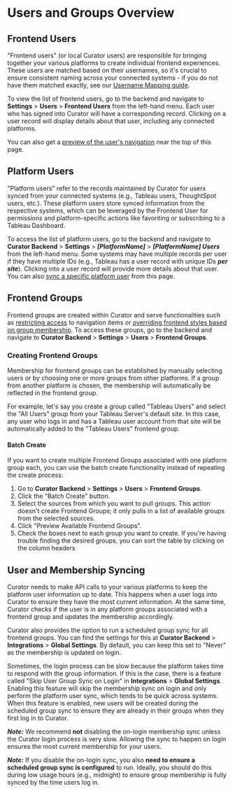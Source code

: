 # Users and Groups Overview

## Frontend Users

"Frontend users" (or local Curator users) are responsible for bringing together your various platforms to create  individual frontend experiences. These users are matched based on their usernames, so it's crucial to ensure consistent  naming across your connected systems - if you do not have them matched exactly, see our [Username Mapping guide](https://curator.interworks.com/page/kb/users-groupsuser-management/username-mapping/1365).

To view the list of frontend users, go to the backend and navigate to **Settings** \> **Users** \> **Frontend Users** from the left-hand menu. Each user who has signed into Curator will have a corresponding record. Clicking on a user record will display details about that user, including any connected platforms.

You can also get a [preview of the user's navigation](https://curator.interworks.com/page/kb/usersuser-security/frontend-user-permissions/1312) near the top of this page.

## Platform Users

"Platform users" refer to the records maintained by Curator for users synced from your connected systems (e.g., Tableau users, ThoughtSpot users, etc.). These platform users store synced information from the respective systems, which can be leveraged by the Frontend User for permissions and platform-specific actions like favoriting or subscribing to a Tableau Dashboard.

To access the list of platform users, go to the backend and navigate to **Curator Backend** \> **Settings** \> **_[PlatformName]_** \> **_[PlatformName] Users_** from the left-hand menu. Some systems may have multiple records per user if they have multiple IDs (e.g., Tableau has a user record with unique IDs **_per site_**). Clicking into a user record will provide more details about that user. You can also [sync a specific platform user](https://curator.interworks.com/page/kb/usersuser-management/user-sync-and-membership-sync-overview/1389) from this page.

## Frontend Groups

Frontend groups are created within Curator and serve functionalities such as [restricting access](https://curator.interworks.com/page/kb/site-content-designmenus/restrict-access/1505) to navigation items or [overriding frontend styles based on group membership](https://curator.interworks.com/page/kb/site-content-designtheme/group-overrides/1271). To access these groups, go to the backend and navigate to **Curator Backend** \> **Settings** \> **Users** \> **Frontend Groups**.

### Creating Frontend Groups

Membership for frontend groups can be established by manually selecting users or by choosing one or more groups from other platforms. If a group from another platform is chosen, the membership will automatically be reflected in the frontend group.

For example, let's say you create a group called "Tableau Users" and select the "All Users" group from your Tableau Server's default site. In this case, any user who logs in and has a Tableau user account from that site will be automatically added to the "Tableau Users" frontend group.

#### Batch Create

If you want to create multiple Frontend Groups associated with one platform group each, you can use the batch create functionality instead of repeating the create process:

1. Go to **Curator Backend** \> **Settings** \> **Users** \> **Frontend Groups**.
2. Click the "Batch Create" button.
3. Select the sources from which you want to pull groups. This action doesn't create Frontend Groups; it only pulls in a list of available groups from the selected sources.
4. Click "Preview Available Frontend Groups".
5. Check the boxes next to each group you want to create. If you're having trouble finding the desired groups, you can sort the table by clicking on the column headers

## User and Membership Syncing

Curator needs to make API calls to your various platforms to keep the platform user information up to date. This happens when a user logs into Curator to ensure they have the most current information. At the same time, Curator checks if the user is in any platform groups associated with a frontend group and updates the membership accordingly.

Curator also provides the option to run a scheduled group sync for all frontend groups. You can find the settings for this at **Curator Backend** \> **Integrations** \> **Global Settings**. By default, you can keep this set to "Never" as the membership is updated on login.

Sometimes, the login process can be slow because the platform takes time to respond with the group information. If this is the case, there is a feature called "Skip User Group Sync on Login" in **Integrations** \> **Global Settings**. Enabling this feature will skip the membership sync on login and only perform the platform user sync, which tends to be quick across systems. When this feature is enabled, new users will be created during the scheduled group sync to ensure they are already in their groups when they first log in to Curator.

**_Note:_** We recommend **not** disabling the on-login membership sync unless the Curator login process is very slow. Allowing the sync to happen on login ensures the most current membership for your users.

**_Note:_** If you disable the on-login sync, you also **need to ensure a scheduled group sync is configured** to run. Ideally, you should do this during low usage hours (e.g., midnight) to ensure group membership is fully synced by the time users log in.